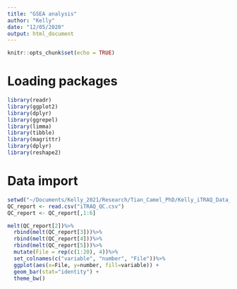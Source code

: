 ```yaml
---
title: "GSEA analysis"
author: "Kelly"
date: "12/05/2020"
output: html_document
---
```


```r
knitr::opts_chunk$set(echo = TRUE)
```
# Loading packages

```r
library(readr)
library(ggplot2)
library(dplyr)
library(ggrepel)
library(limma)
library(tibble)
library(magrittr)
library(dplyr)
library(reshape2)
```

# Data import

```r
setwd("~/Documents/Kelly_2021/Research/Tian_Camel_PhD/Kelly_iTRAQ_Data_analysis_11242021")
QC_report <- read.csv("iTRAQ_QC.csv")
QC_report <- QC_report[,1:6]
```

```r
melt(QC_report[2])%>%
  rbind(melt(QC_report[3]))%>%
  rbind(melt(QC_report[4]))%>%
  rbind(melt(QC_report[5]))%>%
  mutate(File = rep(c(1:20), 4))%>%
  set_colnames(c("variable", "number", "File"))%>%
  ggplot(aes(x=File, y=number, fill=variable)) +
  geom_bar(stat="identity") + 
  theme_bw()
```

